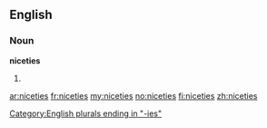 ==English==

===Noun===
'''niceties'''

# {{plural of|[[nicety]]}}

[[Category:English plurals ending in "-ies"]]

[[ar:niceties]]
[[fr:niceties]]
[[my:niceties]]
[[no:niceties]]
[[fi:niceties]]
[[zh:niceties]]